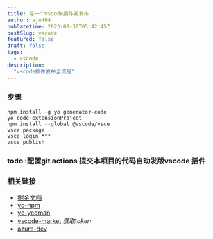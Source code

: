 ```yaml
---
title: 写一个vscode插件并发布
author: ajn404
pubDatetime: 2023-08-30T05:42:45Z
postSlug: vscode
featured: false
draft: false
tags:
  - vscode
description:
  "vscode插件发布全流程"
---
```

### 步骤

```shell
npm install -g yo generator-code
yo code extensionProject
npm install --global @vscode/vsce
vsce package
vsce login ***
vsce publish
```    

### todo :配置git actions 提交本项目的代码自动发版vscode 插件

###  相关链接

- [掘金文档](https://juejin.cn/post/7121381959883816968)
- [yo-npm](https://www.npmjs.com/package/yo)
- [yo-yeoman](https://yeoman.io/)
- [vscode-market](https://marketplace.visualstudio.com/)
*获取token*
- [azure-dev](https://dev.azure.com/)

